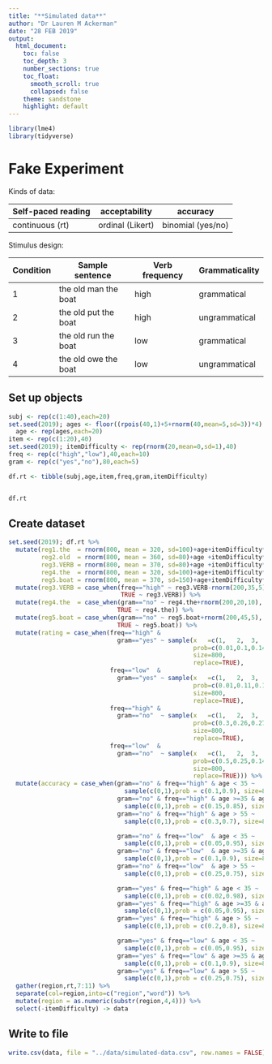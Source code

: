 ```yaml
---
title: "**Simulated data**"
author: "Dr Lauren M Ackerman"
date: "28 FEB 2019"
output:
  html_document:
    toc: false
    toc_depth: 3
    number_sections: true
    toc_float: 
      smooth_scroll: true
      collapsed: false
    theme: sandstone
    highlight: default
---
```


```r
library(lme4)
library(tidyverse)
```

# Fake Experiment

Kinds of data:

|Self-paced reading | acceptability | accuracy|
|-------------------|---------------|---------|
|continuous (rt) | ordinal (Likert) | binomial (yes/no)|

Stimulus design:

|Condition | Sample sentence | Verb frequency | Grammaticality |
|----------|-----------------|----------------|----------------|
|1|the old man the boat|high|  grammatical|
|2|the old put the boat|high|ungrammatical|
|3|the old run the boat|low |  grammatical|
|4|the old owe the boat|low |ungrammatical|

## Set up objects

```r
subj <- rep(c(1:40),each=20)
set.seed(2019); ages <- floor((rpois(40,1)+5+rnorm(40,mean=5,sd=3))*4)
  age <- rep(ages,each=20)
item <- rep(c(1:20),40)
set.seed(2019); itemDifficulty <- rep(rnorm(20,mean=0,sd=1),40)
freq <- rep(c("high","low"),40,each=10)
gram <- rep(c("yes","no"),80,each=5)

df.rt <- tibble(subj,age,item,freq,gram,itemDifficulty)


df.rt
```

## Create dataset

```r
set.seed(2019); df.rt %>%
  mutate(reg1.the  = rnorm(800, mean = 320, sd=100)+age+itemDifficulty*2,
         reg2.old  = rnorm(800, mean = 360, sd=80)+age +itemDifficulty*2,
         reg3.VERB = rnorm(800, mean = 370, sd=80)+age +itemDifficulty*2,
         reg4.the  = rnorm(800, mean = 320, sd=100)+age+itemDifficulty*2,
         reg5.boat = rnorm(800, mean = 370, sd=150)+age+itemDifficulty*2) %>%
  mutate(reg3.VERB = case_when(freq=="high" ~ reg3.VERB-rnorm(200,35,5),
                               TRUE ~ reg3.VERB)) %>%
  mutate(reg4.the  = case_when(gram=="no" ~ reg4.the+rnorm(200,20,10),
                              TRUE ~ reg4.the)) %>%
  mutate(reg5.boat = case_when(gram=="no" ~ reg5.boat+rnorm(200,45,5),
                              TRUE ~ reg5.boat)) %>%
  mutate(rating = case_when(freq=="high" & 
                              gram=="yes" ~ sample(x   =c(1,   2,  3,   4,   5),
                                                   prob=c(0.01,0.1,0.14,0.25,0.5),
                                                   size=800,
                                                   replace=TRUE),
                            freq=="low"  & 
                              gram=="yes" ~ sample(x   =c(1,   2,  3,   4,   5),
                                                   prob=c(0.01,0.11,0.13,0.26,0.49),
                                                   size=800,
                                                   replace=TRUE),
                            freq=="high" & 
                              gram=="no"  ~ sample(x   =c(1,   2,  3,   4,   5),
                                                   prob=c(0.3,0.26,0.27,0.12,0.04),
                                                   size=800,
                                                   replace=TRUE),
                            freq=="low"  & 
                              gram=="no"  ~ sample(x   =c(1,   2,  3,   4,   5),
                                                   prob=c(0.5,0.25,0.14,0.1,0.01),
                                                   size=800,
                                                   replace=TRUE))) %>%
  mutate(accuracy = case_when(gram=="no" & freq=="high" & age < 35 ~            
                                sample(c(0,1),prob = c(0.1,0.9), size=800, replace=TRUE),
                              gram=="no" & freq=="high" & age >=35 & age <=55 ~ 
                                sample(c(0,1),prob = c(0.15,0.85), size=800, replace=TRUE),
                              gram=="no" & freq=="high" & age > 55 ~            
                                sample(c(0,1),prob = c(0.3,0.7), size=800, replace=TRUE),

                              gram=="no" & freq=="low"  & age < 35 ~            
                                sample(c(0,1),prob = c(0.05,0.95), size=800, replace=TRUE),
                              gram=="no" & freq=="low"  & age >=35 & age <=55 ~ 
                                sample(c(0,1),prob = c(0.1,0.9), size=800, replace=TRUE),
                              gram=="no" & freq=="low"  & age > 55 ~            
                                sample(c(0,1),prob = c(0.25,0.75), size=800, replace=TRUE),

                              gram=="yes" & freq=="high" & age < 35 ~            
                                sample(c(0,1),prob = c(0.02,0.98), size=800, replace=TRUE),
                              gram=="yes" & freq=="high" & age >=35 & age <=55 ~ 
                                sample(c(0,1),prob = c(0.05,0.95), size=800, replace=TRUE),
                              gram=="yes" & freq=="high" & age > 55 ~            
                                sample(c(0,1),prob = c(0.2,0.8), size=800, replace=TRUE),

                              gram=="yes" & freq=="low" & age < 35 ~            
                                sample(c(0,1),prob = c(0.05,0.95), size=800, replace=TRUE),
                              gram=="yes" & freq=="low" & age >=35 & age <=55 ~ 
                                sample(c(0,1),prob = c(0.1,0.9), size=800, replace=TRUE),
                              gram=="yes" & freq=="low" & age > 55 ~            
                                sample(c(0,1),prob = c(0.25,0.75), size=800, replace=TRUE))) %>%
  gather(region,rt,7:11) %>%
  separate(col=region,into=c("region","word")) %>%
  mutate(region = as.numeric(substr(region,4,4))) %>%
  select(-itemDifficulty) -> data
```

## Write to file

```r
write.csv(data, file = "../data/simulated-data.csv", row.names = FALSE)
```

